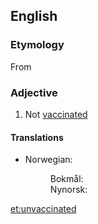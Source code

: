==English==

===Etymology===
From {{prefix|un|vaccinated|lang=en}}

===Adjective===
{{en-adj|-}}

# Not [[vaccinated]]

====Translations====
{{trans-top|not vaccinated}}
* Norwegian: 
*: Bokmål: {{t|nb|uvaksinert}}
*: Nynorsk: {{t|nn|uvaksinert}}
{{trans-mid}}
{{trans-bottom}}

[[et:unvaccinated]]